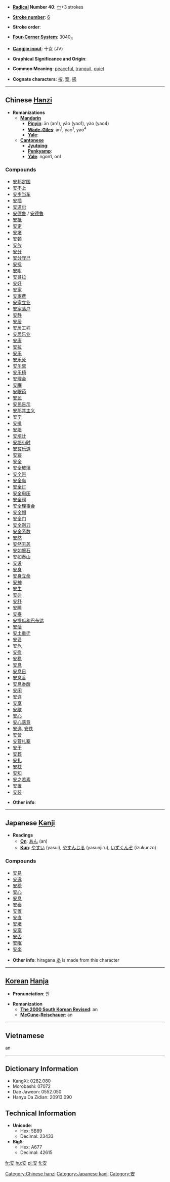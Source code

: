 * '''[[Wiktionary:Chinese radical index| Radical]] Number 40''': [[Wiktionary:Chinese radical index 宀|宀]]+3 strokes

* '''[[Wiktionary:Chinese total strokes index|Stroke number]]''': [[Wiktionary:Chinese total strokes index 6|6]]

* '''Stroke order''': 

* '''[[Wiktionary:Chinese four corner index|Four-Corner System]]''': 3040<sub>4</sub>

* '''[[Wiktionary:Chinese Cangjie index|Cangjie input]]''': 十女 (JV)

* '''Graphical Significance and Origin''': 

* '''Common Meaning''': [[peaceful]], [[tranquil]], [[quiet]]

* '''Cognate characters''': [[按]], [[案]], [[遏]]

----

== Chinese [[Hanzi]] ==

* '''Romanizations'''
** '''[[Mandarin]]'''
*** '''[[Pinyin]]''': ān (an1), yāo (yao1), yào (yao4)
*** '''[[Wade-Giles]]''': an<sup>1</sup>, yao<sup>1</sup>, yao<sup>4</sup>
*** '''[[Yale]]''': 
** '''[[Cantonese]]'''
*** '''[[Jyutping]]''':
*** '''[[Penkyamp]]''': 
*** '''[[Yale]]''': ngon1, on1

===Compounds===
*[[安邦定国]]
*[[安不上]]
*[[安步当车]]
*[[安插]]
*[[安道尔]]
*[[安德魯]] / [[安德鲁]]
*[[安抵]]
*[[安定]]
*[[安堵]]
*[[安顿]]
*[[安放]]
*[[安分]]
*[[安分守己]]
*[[安抚]]
*[[安咐]]
*[[安哥拉]]
*[[安好]]
*[[安家]]
*[[安家费]]
*[[安家立业]]
*[[安家落户]]
*[[安静]]
*[[安居]]
*[[安居工程]]
*[[安居乐业]]
*[[安康]]
*[[安拉]]
*[[安乐]]
*[[安乐死]]
*[[安乐窝]]
*[[安乐椅]]
*[[安理会]]
*[[安眠]]
*[[安眠药]]
*[[安民]]
*[[安民告示]]
*[[安那其主义]]
*[[安宁]]
*[[安排]]
*[[安培]]
*[[安培计]]
*[[安培小时]]
*[[安贫乐道]]
*[[安寝]]
*[[安全]]
*[[安全玻璃]]
*[[安全带]]
*[[安全岛]]
*[[安全灯]]
*[[安全电压]]
*[[安全阀]]
*[[安全理事会]]
*[[安全帽]]
*[[安全门]]
*[[安全剃刀]]
*[[安全系数]]
*[[安然]]
*[[安然无恙]]
*[[安如磐石]]
*[[安如泰山]]
*[[安设]]
*[[安身]]
*[[安身立命]]
*[[安神]]
*[[安生]]
*[[安适]]
*[[安舒]]
*[[安睡]]
*[[安泰]]
*[[安提瓜和巴布达]]
*[[安恬]]
*[[安土重迁]]
*[[安妥]]
*[[安危]]
*[[安慰]]
*[[安稳]]
*[[安息]]
*[[安息日]]
*[[安息香]]
*[[安息香酸]]
*[[安闲]]
*[[安详]]
*[[安享]]
*[[安歇]]
*[[安心]]
*[[安心落意]]
*[[安逸]], [[安佚]]
*[[安营]]
*[[安营扎寨]]
*[[安于]]
*[[安葬]]
*[[安扎]]
*[[安枕]]
*[[安知]]
*[[安之若素]]
*[[安置]]
*[[安装]]

* '''Other info''': 

----

== Japanese [[Kanji]] ==

* '''Readings'''
** '''[[On]]''': [[あん]] (an)
** '''[[Kun]]''': [[やすい]] (yasui), [[やすんじる]] (yasunjiru), [[いずくんぞ]] (izukunzo)

===Compounds===
*[[安易]]
*[[安逸]]
*[[安穏]]
*[[安心]]
*[[安息]]
*[[安泰]]
*[[安置]]
*[[安直]]
*[[安堵]]
*[[安寧]]
*[[安否]]
*[[安眠]]
*[[安楽]]

* '''Other info''': hiragana [[あ]] is made from this character

----

== [[Korean]] [[Hanja]] ==

* '''Pronunciation''': 안

* '''Romanization'''
** '''[[The 2000 South Korean Revised Romanization|The 2000 South Korean Revised]]''': an
** '''[[McCune-Reischauer]]''': an

----

== Vietnamese ==

an

----

== Dictionary Information ==

* KangXi: 0282.080
* Morobashi: 07072
* Dae Jaweon: 0552.050
* Hanyu Da Zidian: 20913.090

== Technical Information ==

* '''Unicode''':
** Hex: 5B89
** Decimal: 23433
* '''Big5''':
** Hex: A677
** Decimal: 42615

[[Category:Chinese hanzi]]
[[Category:Japanese kanji]]
[[Category:安]]
[[fr:安]]
[[hu:安]]
[[pl:安]]
[[fi:安]]